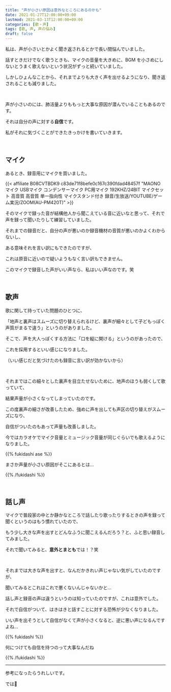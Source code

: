 ```yaml
---
title: "声が小さい原因は意外なところにあるのかも"
date: 2021-01-27T12:00:00+09:00
lastmod: 2021-03-13T12:00:00+09:00
categories: [歌・声]
tags: [歌, 声, 声の悩み]
draft: false
---
```


私は、声が小さいとかよく聞き返されるとかで長い間悩んでいました。

話すときだけでなく歌うときも、マイクの音量を大きめに、BGM を小さめにしないとうまく歌えないという状況がずっと続いていました。

しかしひょんなことから、それまでよりも大きく声を出せるようになり、聞き返されることも減りました。

<!--more-->

<br/>

声が小さいのには、肺活量よりももっと大事な原因が潜んでいることもあるのです。

それは自分の声に対する**自信**です。

私がそれに気づくことができたきっかけを書いていきます。

<br/>

## マイク

あるとき、録音用にマイクを買いました。

{{< affiliate B08CVTBDK9 c83de71f8befe0c167c390fdad48457f "MAONO マイク USBマイク コンデンサーマイク PC用マイク 192KHZ/24BIT マイクセット 高音質 高音質 単一指向性 マイクスタンド付き 録音/生放送/YOUTUBE/ゲーム実況/ZOOM(AU-PM420T)" >}}

そのマイクで録った音が結構他人から聞こえている音に近いなと思って、それで声を録って聞いたりして練習していました。

それまでの録音だと、自分の声が悪いのか録音機材の音質が悪いのかよくわからないし、

ある意味それを言い訳にもできたのですが、

これは原音に近いので疑いようもなく言い訳もできません。

このマイクで録音した声がいい声なら、私はいい声なのです。笑

<br/>

## 歌声

歌に関して持っていた問題のひとつに、

「地声と裏声はスムーズに切り替えられるけど、裏声が細々として子どもっぽく声質がまるで違う」というのがありました。

そこで、声を大人っぽくする方法に「口を縦に開ける」というのがあったので、

これを採用するといい感じになりました。

（いい感じだと気づけたのも録音に言い訳が効かないから）

<br/>

それまではこの細々とした裏声を目立たせないために、地声のほうも弱くして歌っていて、

結果声量が小さくなってしまっていたのです。

この度裏声の細さが改善したため、強めに声を出しても声区の切り替えがスムーズになり、

自信がついたのもあって声量も改善しました。

今ではカラオケでマイク音量とミュージック音量が同じぐらいでも歌えるようになりました。

{{% fukidashi ase %}}

まさか声量が小さい原因がそこにあるとは…

{{% /fukidashi %}}

<relpos link="koe-okisa-yoso" />

<br/>

## 話し声

マイクで普段家の中とか静かなところで話したり歌ったりするときの声を録って聞くというのはもう慣れていたので、

もう少し大きな声を出すとどんなふうに聞こえるんだろう？と、ふと思い録音してみました。

それで聞いてみると、**意外とまとも**では！？笑

<br/>

それまでは大きな声を出すと、なんだかきれい声じゃない気がしていたのですが、

聞いてみるとこれはこれで悪くないんじゃないかと…

話し声と録音の声は違うというのは知っていたのですが、これは意外でした。

それで自信がついて、はきはきと話すことに対する恐怖が少なくなりました。

いい声を出そうとして自信がなくて声が小さくなると、逆に悪い声になるんですよね…

{{% fukidashi %}}

何につけても自信を持つのって大事なんだね

{{% /fukidashi %}}

<relpos link="tsutawariyasui-koe" />

---

参考になったらうれしいです。

では👋
